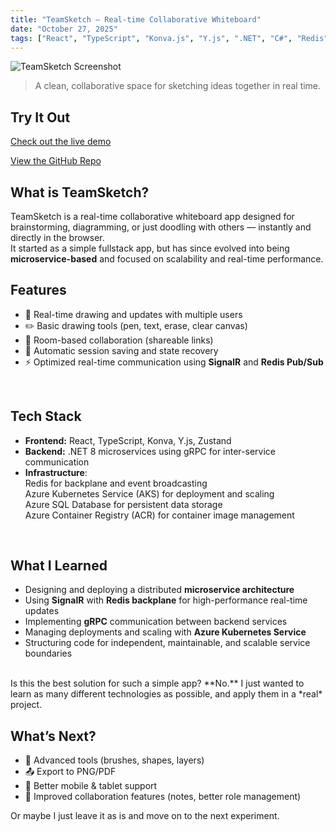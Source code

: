 ```yaml
---
title: "TeamSketch – Real-time Collaborative Whiteboard"
date: "October 27, 2025"
tags: ["React", "TypeScript", "Konva.js", "Y.js", ".NET", "C#", "Redis", "SignalR", "gRPC", "Azure", "AKS", "ACR", "DevOps"]
---
```


![TeamSketch Screenshot](https://imgur.com/4rdRkqk.png)
> A clean, collaborative space for sketching ideas together in real time.

## Try It Out

[ Check out the live demo](soon)

[ View the GitHub Repo](https://github.com/hajduty/teamsketch)

## What is TeamSketch?

TeamSketch is a real-time collaborative whiteboard app designed for brainstorming, diagramming, or just doodling with others — instantly and directly in the browser.  
It started as a simple fullstack app, but has since evolved into being **microservice-based** and focused on scalability and real-time performance.

## Features

- 🧠 Real-time drawing and updates with multiple users  
- ✏️ Basic drawing tools (pen, text, erase, clear canvas)  
- 🔗 Room-based collaboration (shareable links)  
- 💾 Automatic session saving and state recovery  
- ⚡ Optimized real-time communication using **SignalR** and **Redis Pub/Sub**

<br/>

## Tech Stack

- **Frontend:** React, TypeScript, Konva, Y.js, Zustand 
- **Backend:** .NET 8 microservices using gRPC for inter-service communication  
- **Infrastructure**:  
Redis for backplane and event broadcasting  
Azure Kubernetes Service (AKS) for deployment and scaling  
Azure SQL Database for persistent data storage  
Azure Container Registry (ACR) for container image management  

<br/>

## What I Learned

- Designing and deploying a distributed **microservice architecture**  
- Using **SignalR** with **Redis backplane** for high-performance real-time updates  
- Implementing **gRPC** communication between backend services  
- Managing deployments and scaling with **Azure Kubernetes Service**  
- Structuring code for independent, maintainable, and scalable service boundaries   
<br/>
Is this the best solution for such a simple app? **No.**
I just wanted to learn as many different technologies as possible, and apply them in a *real* project.  

## What’s Next?

- 🎨 Advanced tools (brushes, shapes, layers)  
- 📤 Export to PNG/PDF  
- 📱 Better mobile & tablet support  
- 👥 Improved collaboration features (notes, better role management)

Or maybe I just leave it as is and move on to the next experiment.